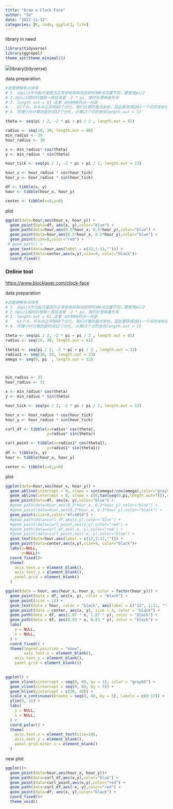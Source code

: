 ```yaml
---
title: "Draw a Clock Face"
author: "Te"
date: "2022-11-12"
categories: [R, code, ggplot2, life]
---
```


library in need
```r
library(tidyverse)
library(ggrepel)
theme_set(theme_minimal())
```

![](images/clock.png)library(tidyverse)

data preparation

```r
#这里理解有点绕弯
# 1. 从pi/2作为起点是因为正常坐标系和对应的时钟0点位置不同，要旋转pi/2
# 2.从pi/2顺时针旋转一周应该是 -2 * pi，顺时针意味着负号
# 3. length.out = 61 这里 从0到60的点一共是 
#    61个点，点与点之间有60个分化，我们计算的是点坐标，因此要获得这61一个点的坐标位置length.out = 61
# 4. 同理小时计算的是时间12个分化，计算13个点的坐标length.out = 13

theta <- seq(pi / 2, -2 * pi + pi / 2 , length.out = 61)

radius <- seq(10, 30, length.out = 60)
min_radius <- 30
hour_radius <- 30

x <- min_radius* cos(theta)
y <- min_radius * sin(theta)

hour_tick <- seq(pi / 2, -2 * pi + pi / 2, length.out = 13)

hour_x <- hour_radius * cos(hour_tick)
hour_y <- hour_radius * sin(hour_tick)

df <- tibble(x, y)
hour <- tibble(hour_x, hour_y)

center <- tibble(x=0,y=0)
```

plot

```r
ggplot(data=hour,aes(hour_x, hour_y)) +
  geom_point(data=df, aes(x, y),color="blue") +
  geom_path(data=hour,aes(0.5*hour_x, 0.5*hour_y),color="blue") +
  geom_point(data=hour,aes(0.5*hour_x, 0.5*hour_y),color="blue") +
  geom_point(size=8,color="red") +
 # geom_path() +
  geom_text(data=hour,aes(label = c(12,1:11,""))) +
  geom_point(data=center,aes(x,y),size=4, color="black")+
  coord_fixed()
```

### Online tool

<https://www.blocklayer.com/clock-face>

data preparation

```r
#这里理解有点绕弯
# 1. 从pi/2作为起点是因为正常坐标系和对应的时钟0点位置不同，要旋转pi/2
# 2.从pi/2顺时针旋转一周应该是 -2 * pi，顺时针意味着负号
# 3. length.out = 61 这里 从0到60的点一共是 
#    61个点，点与点之间有60个分化，我们计算的是点坐标，因此要获得这61一个点的坐标位置length.out = 61
# 4. 同理小时计算的是时间12个分化，计算13个点的坐标length.out = 13

theta <- seq(pi / 2, -2 * pi + pi / 2 , length.out = 61)
radius <- seq(10, 30, length.out = 61)

theta1 <- seq(pi / 2, -2 * pi + pi / 2 , length.out = 13)
radius1 <- seq(10, 30, length.out = 13)
omega <- seq(0, pi  , length.out = 31)



min_radius <- 31
hour_radius <- 31

x <- min_radius* cos(theta)
y <- min_radius * sin(theta)

hour_tick <- seq(pi / 2, -2 * pi + pi / 2, length.out = 13)

hour_x <- hour_radius * cos(hour_tick)
hour_y <- hour_radius * sin(hour_tick)

curl_df <- tibble(x=radius* cos(theta),
                  y=radius* sin(theta))

curl_point <- tibble(x=radius1* cos(theta1),
                  y=radius1* sin(theta1))
df <- tibble(x, y)
hour <- tibble(hour_x, hour_y)

center <- tibble(x=0,y=0)
```

plot

```r
ggplot(data=hour,aes(hour_x, hour_y)) +
  geom_abline(intercept = 0, slope = sin(omega)/cos(omega),color="gray95")+
  geom_abline(intercept = 0, slope = c(0,tan(seq(0,pi,length.out=7))),color="#ade8f4")+
  geom_point(data=df, aes(x, y),color="blue") +
  #geom_path(data=hour,aes(0.3*hour_x, 0.3*hour_y),color="blue") +
  #geom_point(data=hour,aes(0.3*hour_x, 0.3*hour_y),color="black") +
  geom_point(size=8,color="#fc4854") +
  #geom_path(data=curl_df,aes(x,y),color="blue") +
  #geom_point(data=curl_point,aes(x,y),color="red") +
  #geom_path(data=curl_df,aes(-x,-y),color="red") +
  #geom_point(data=curl_point,aes(-x,-y),color="blue") +
  geom_text(data=hour,aes(label = c(12,1:11,""))) +
  geom_point(data=center,aes(x,y),size=4, color="black")+
  labs(x=NULL,
       y=NULL)+
  coord_fixed()+
  theme(
    axis.text.x = element_blank(),
    axis.text.y = element_blank(),
    panel.grid = element_blank()
  )
```

```r
ggplot(data = hour, aes(hour_x, hour_y, color = factor(hour_y))) +
  geom_point(data = df, aes(x, y), color = "black") +
  geom_point(size = 12) +
  geom_text(data = hour, color = "black", aes(label = c("12", 1:11, ""))) +
  geom_point(data = center, aes(x, y), size = 4, color = "black") +
  geom_path(data = df, aes(1.07 * x, 1.07 * y), color = "black") +
  geom_path(data = df, aes(0.93 * x, 0.93 * y), color = "black") +
  labs(
    y = NULL,
    x = NULL,
  ) +
  coord_fixed() +
  theme(legend.position = "none",
        axis.text.x = element_blank(),
    axis.text.y = element_blank(),
    panel.grid = element_blank())
  
```

```r
ggplot() +
  geom_vline(xintercept = seq(0, 60, by = 1), color = "gray85") +
  geom_vline(xintercept = seq(0, 60, by = 5)) +
  geom_hline(yintercept = c(28, 30)) +
  scale_x_continuous(breaks = seq(0, 60, by = 5), labels = c(0:12)) +
  ylim(0, 31) +
  labs(
    y = NULL,
    x = NULL,
  ) +
  coord_polar() +
  theme(
    axis.text.x = element_text(size=18),
    axis.text.y = element_blank(),
    panel.grid.minor.x = element_blank()
  )
```

new plot

```r
ggplot()+
  geom_point(data=hour,aes(hour_x, hour_y))+
  geom_path(data=curl_df,aes(x,y),color="blue") +
  geom_point(data=curl_point,aes(x,y),color="red") +
  geom_path(data=curl_df,aes(-x,-y),color="red") +
  geom_point(data=df, aes(x, y),color="black") +
  coord_fixed()+
  theme_void()
```
